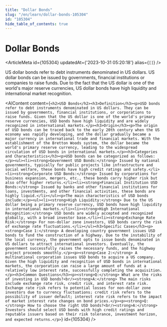 ```yaml
---
title: "Dollar Bonds"
slug: "/en/learn/dollar-bonds-105304"
id: "105304"
hide_table_of_contents: true
---
```



# Dollar Bonds

<ArticleMeta id={105304} updatedAt={'2023-10-31 05:20:18'} alias={`[]`} />
<div className='border-solid border-b border-t-0 my-4 border-[var(--ifm-color-gray-300)]' />

US dollar bonds refer to debt instruments denominated in US dollars. US dollar bonds can be issued by governments, financial institutions or companies to raise funds. Due to the fact that the US dollar is one of the world's major reserve currencies, US dollar bonds have high liquidity and international market recognition.

<AIContent content={`<h2>USD Bonds</h2><h3>Definition</h3><p>USD bonds refer to debt instruments denominated in US dollars. They can be issued by governments, financial institutions, or corporations to raise funds. Given that the US dollar is one of the world's primary reserve currencies, USD bonds have high liquidity and are widely recognized in international markets.</p><h3>Origin</h3><p>The origin of USD bonds can be traced back to the early 20th century when the US economy was rapidly developing, and the dollar gradually became a major currency in international trade and financial markets. With the establishment of the Bretton Woods system, the dollar became the world's primary reserve currency, leading to the widespread circulation of USD bonds in international markets.</p><h3>Categories and Characteristics</h3><p>USD bonds can be categorized as follows:</p><ul><li><strong>Government USD Bonds:</strong> Issued by national governments, typically for public projects like infrastructure and social welfare, these bonds have high credit ratings and safety.</li><li><strong>Corporate USD Bonds:</strong> Issued by corporations for business expansion, mergers, etc., these bonds carry higher risk but also offer higher returns.</li><li><strong>Financial Institution USD Bonds:</strong> Issued by banks and other financial institutions for loans, investments, and other financial activities, these bonds are highly liquid.</li></ul><p>The main characteristics of USD bonds include:</p><ul><li><strong>High Liquidity:</strong> Due to the US dollar being a primary reserve currency, USD bonds have high liquidity in international markets.</li><li><strong>High International Recognition:</strong> USD bonds are widely accepted and recognized globally, with a broad investor base.</li><li><strong>Exchange Rate Risk:</strong> For non-dollar zone investors, USD bonds carry the risk of exchange rate fluctuations.</li></ul><h3>Specific Cases</h3><p><strong>Case 1:</strong> A developing country government issues USD bonds to fund the construction of a highway. Due to the instability of the local currency, the government opts to issue bonds denominated in US dollars to attract international investors. Eventually, the government successfully raises the necessary funds, and the highway project proceeds smoothly.</p><p><strong>Case 2:</strong> A multinational corporation issues USD bonds to acquire a US company. Given the high liquidity and recognition of USD bonds in international markets, the corporation can raise a large amount of funds at a relatively low interest rate, successfully completing the acquisition.</p><h3>Common Questions</h3><p><strong>Q:</strong> What are the risks of investing in USD bonds?<br/><strong>A:</strong> The main risks include exchange rate risk, credit risk, and interest rate risk. Exchange rate risk refers to potential losses for non-dollar zone investors due to currency fluctuations; credit risk refers to the possibility of issuer default; interest rate risk refers to the impact of market interest rate changes on bond prices.</p><p><strong>Q:</strong> How to choose the right USD bonds?<br/><strong>A:</strong> Investors should select USD bonds with high credit ratings and reputable issuers based on their risk tolerance, investment horizon, and expected returns.</p>`} id={105304} />

